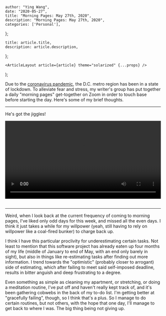 

    author: "Ying Wang",
    date: "2020-05-27",
    title: "Morning Pages: May 27th, 2020",
    description: "Morning Pages: May 27th, 2020",
    categories: ['Personal'],
};

    title: article.title,
    description: article.description,
};

    <ArticleLayout article={article} theme="solarized" {...props} />
);


Due to the [coronavirus
pandemic](https://en.wikipedia.org/wiki/2019-20_coronavirus_pandemic), the D.C.
metro region has been in a state of lockdown. To alleviate fear and stress, my
writer's group has put together a daily "morning pages" get-together on Zoom in
order to touch base before starting the day. Here's some of my brief thoughts.

---

He's got the jiggles!

<!-- https://stackoverflow.com/a/26276254 -->
<video style="width: 100%; width: -moz-available; width: -webkit-fill-available; width: fill-available; max-width: 100%;" controls>
    <source src="/video/posts/2020/05/27/morning_pages.mp4" type="video/mp4">
    Your browser does not support HTML5 video.
</video>
<br/>
<br/>

---

Weird, when I look back at the current frequency of coming to morning pages,
I've liked only odd days for this week, and missed all the even days. I think it
just takes a while for my willpower (yeah, still having to rely on willpower
like a coal-fired bunker) to charge back up.

I think I have this particular proclivity for underestimating certain tasks. Not
least to mention that this software project has already eaten up four months of
my life (middle of January to end of May, with an end only barely in sight), but
also in things like re-estimating tasks after finding out more information. I
trend towards the "optimistic" (probably closer to arrogant) side of estimating,
which after failing to meet said self-imposed deadline, results in bitter
anguish and deep frustrating to a degree.

Even something as simple as cleaning my apartment, or stretching, or doing a
meditation routine, I've put off and haven't really kept track of, and it's been
gathering cobwebs in the back of my to-do list. I'm getting better at
"gracefully failing", though, so I think that's a plus. So I manage to do
certain routines, but not others, with the hope that one day, I'll manage to get
back to where I was. The big thing being not giving up.

